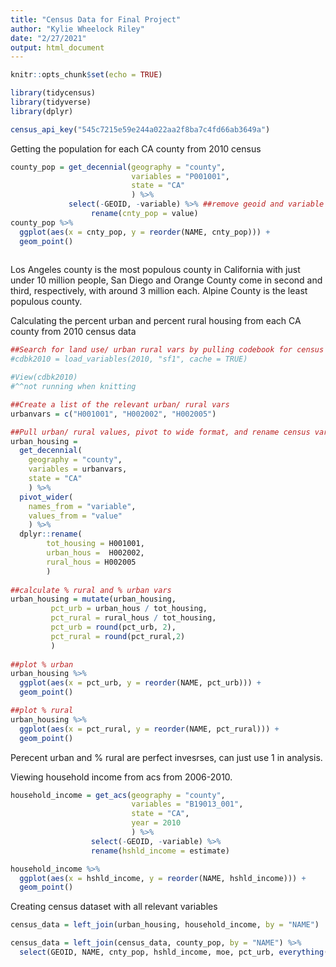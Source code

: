 ```yaml
---
title: "Census Data for Final Project"
author: "Kylie Wheelock Riley"
date: "2/27/2021"
output: html_document
---
```


```r
knitr::opts_chunk$set(echo = TRUE)

library(tidycensus)
library(tidyverse)
library(dplyr)

census_api_key("545c7215e59e244a022aa2f8ba7c4fd66ab3649a")
```

Getting the population for each CA county from 2010 census
```r
county_pop = get_decennial(geography = "county",
                           variables = "P001001",
                           state = "CA"
                           ) %>% 
             select(-GEOID, -variable) %>% ##remove geoid and variable to prep for join
                  rename(cnty_pop = value) 
county_pop %>%
  ggplot(aes(x = cnty_pop, y = reorder(NAME, cnty_pop))) + 
  geom_point()
 
```

Los Angeles county is the most populous county in California with just under 10 million people, San Diego and Orange County come in second and third, respectively, with around 3 million each. Alpine County is the least populous county. 



Calculating the percent urban and percent rural housing from each CA county from 2010 census data 
```r

##Search for land use/ urban rural vars by pulling codebook for census vars
#cdbk2010 = load_variables(2010, "sf1", cache = TRUE)

#View(cdbk2010)
#^^not running when knitting 

##Create a list of the relevant urban/ rural vars
urbanvars = c("H001001", "H002002", "H002005")

##Pull urban/ rural values, pivot to wide format, and rename census vars so they are meaningful
urban_housing = 
  get_decennial(
    geography = "county",
    variables = urbanvars,
    state = "CA"
    ) %>% 
  pivot_wider(
    names_from = "variable", 
    values_from = "value"
    ) %>% 
  dplyr::rename(
        tot_housing = H001001,
        urban_hous =  H002002, 
        rural_hous = H002005 
        ) 
  
##calculate % rural and % urban vars
urban_housing = mutate(urban_housing, 
         pct_urb = urban_hous / tot_housing,
         pct_rural = rural_hous / tot_housing, 
         pct_urb = round(pct_urb, 2), 
         pct_rural = round(pct_rural,2)
         )
  
##plot % urban
urban_housing %>%
  ggplot(aes(x = pct_urb, y = reorder(NAME, pct_urb))) + 
  geom_point()

##plot % rural
urban_housing %>%
  ggplot(aes(x = pct_rural, y = reorder(NAME, pct_rural))) + 
  geom_point()
```

Perecent urban and % rural are perfect invesrses, can just use 1 in analysis. 



Viewing household income from acs from 2006-2010. 
```r
household_income = get_acs(geography = "county",
                           variables = "B19013_001",
                           state = "CA",
                           year = 2010
                           ) %>% 
                  select(-GEOID, -variable) %>% 
                  rename(hshld_income = estimate)

household_income %>%
  ggplot(aes(x = hshld_income, y = reorder(NAME, hshld_income))) + 
  geom_point()
```

Creating census dataset with all relevant variables 
```r
census_data = left_join(urban_housing, household_income, by = "NAME")

census_data = left_join(census_data, county_pop, by = "NAME") %>% 
  select(GEOID, NAME, cnty_pop, hshld_income, moe, pct_urb, everything())
 

```

